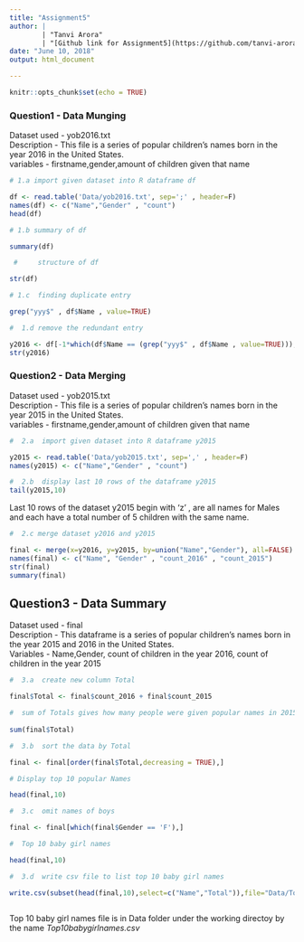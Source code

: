 ---
title: "Assignment5"
author: |
        | "Tanvi Arora"
        | "[Github link for Assignment5](https://github.com/tanvi-arora/SMU_MSDS6306_Homework/tree/master/Assignment5)"
date: "June 10, 2018"
output: html_document

---

```{r setup, include=FALSE}
knitr::opts_chunk$set(echo = TRUE)
```

### Question1 - Data Munging \

Dataset used  - yob2016.txt \
Description   - This file is a series of popular children's names born in the year 2016 in the United States. \
variables     - firstname,gender,amount of children given that name \

```{r datamunging,echo=TRUE}
# 1.a import given dataset into R dataframe df

df <- read.table('Data/yob2016.txt', sep=';' , header=F)
names(df) <- c("Name","Gender" , "count")
head(df)

# 1.b summary of df

summary(df)

 #     structure of df

str(df)

# 1.c  finding duplicate entry

grep("yyy$" , df$Name , value=TRUE)

#  1.d remove the redundant entry

y2016 <- df[-1*which(df$Name == (grep("yyy$" , df$Name , value=TRUE))),]
str(y2016)
```


### Question2 - Data Merging \

Dataset used  - yob2015.txt \
Description   - This file is a series of popular children's names born in the year 2015 in the United States. \
variables     - firstname,gender,amount of children given that name \

```{r datamerging,echo=TRUE}

#  2.a  import given dataset into R dataframe y2015

y2015 <- read.table('Data/yob2015.txt', sep=',' , header=F)
names(y2015) <- c("Name","Gender" , "count")

#  2.b  display last 10 rows of the dataframe y2015
tail(y2015,10)

```
 Last 10 rows of the dataset y2015 begin with 'z' , are all names for Males and each have a total number of 5 children with the same name.
 
```{r datamergingcontd,echo=TRUE}
 
#  2.c merge dataset y2016 and y2015

final <- merge(x=y2016, y=y2015, by=union("Name","Gender"), all=FALSE)
names(final) <- c("Name", "Gender" , "count_2016" , "count_2015")
str(final)
summary(final)

```

## Question3 - Data Summary \

Dataset used - final \
Description - This dataframe is a series of popular children's names born in the year 2015 and 2016 in the United States. \
Variables - Name,Gender, count of children in the year 2016, count of children in the year 2015 \

```{r datasummary,echo=TRUE}

#  3.a  create new column Total

final$Total <- final$count_2016 + final$count_2015

#  sum of Totals gives how many people were given popular names in 2015 and 2016 combined
  
sum(final$Total)

#  3.b  sort the data by Total 

final <- final[order(final$Total,decreasing = TRUE),]

# Display top 10 popular Names

head(final,10)

#  3.c  omit names of boys 

final <- final[which(final$Gender == 'F'),]

#  Top 10 baby girl names

head(final,10)

#  3.d  write csv file to list top 10 baby girl names

write.csv(subset(head(final,10),select=c("Name","Total")),file="Data/Top10babygirlnames.csv",row.names = FALSE , col.names = TRUE )
  
```

Top 10 baby girl names file is in Data folder under the working directoy by the name *Top10babygirlnames.csv*